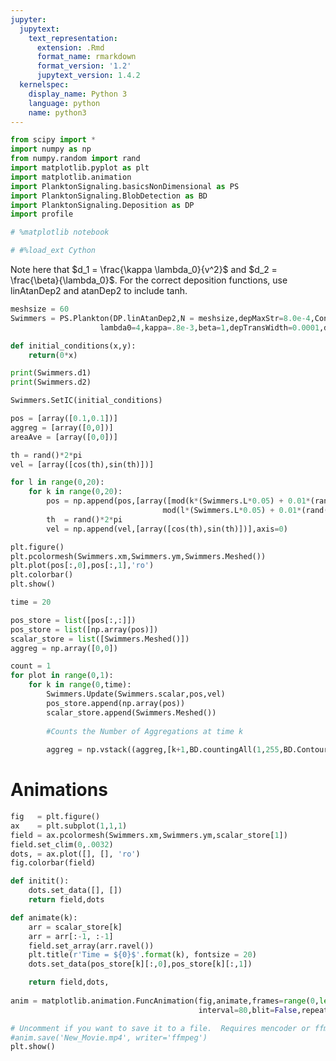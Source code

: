 ```yaml
---
jupyter:
  jupytext:
    text_representation:
      extension: .Rmd
      format_name: rmarkdown
      format_version: '1.2'
      jupytext_version: 1.4.2
  kernelspec:
    display_name: Python 3
    language: python
    name: python3
---
```


```python
from scipy import *
import numpy as np
from numpy.random import rand
import matplotlib.pyplot as plt
import matplotlib.animation
import PlanktonSignaling.basicsNonDimensional as PS
import PlanktonSignaling.BlobDetection as BD
import PlanktonSignaling.Deposition as DP
import profile

# %matplotlib notebook

# #%load_ext Cython
```

Note here that $d_1 = \frac{\kappa \lambda_0}{v^2}$ and $d_2 = \frac{\beta}{\lambda_0}$. For the correct deposition functions, use linAtanDep2 and atanDep2 to include tanh.

```python
meshsize = 60
Swimmers = PS.Plankton(DP.linAtanDep2,N = meshsize,depMaxStr=8.0e-4,Const=3,L=10,k=0.02,speed=0.2,
                    lambda0=4,kappa=.8e-3,beta=1,depTransWidth=0.0001,depThreshold=0.001)

def initial_conditions(x,y):
    return(0*x)

print(Swimmers.d1)
print(Swimmers.d2)
```

```python
Swimmers.SetIC(initial_conditions)

pos = [array([0.1,0.1])]
aggreg = [array([0,0])]
areaAve = [array([0,0])]

th = rand()*2*pi
vel = [array([cos(th),sin(th)])]

for l in range(0,20):
    for k in range(0,20):
        pos = np.append(pos,[array([mod(k*(Swimmers.L*0.05) + 0.01*(rand()-0.5) + (Swimmers.L*0.05),Swimmers.L),
                                  mod(l*(Swimmers.L*0.05) + 0.01*(rand()-0.5) + (Swimmers.L*0.05),Swimmers.L)])],axis=0)
        th  = rand()*2*pi
        vel = np.append(vel,[array([cos(th),sin(th)])],axis=0)

plt.figure()
plt.pcolormesh(Swimmers.xm,Swimmers.ym,Swimmers.Meshed())
plt.plot(pos[:,0],pos[:,1],'ro')
plt.colorbar()
plt.show()
```

```python
time = 20

pos_store = list([pos[:,:]])
pos_store = list([np.array(pos)])
scalar_store = list([Swimmers.Meshed()])
aggreg = np.array([0,0])

count = 1
for plot in range(0,1):
    for k in range(0,time):
        Swimmers.Update(Swimmers.scalar,pos,vel)
        pos_store.append(np.array(pos))
        scalar_store.append(Swimmers.Meshed())
        
        #Counts the Number of Aggregations at time k
        
        aggreg = np.vstack((aggreg,[k+1,BD.countingAll(1,255,BD.Contour(Swimmers,pos,400,meshsize))]))  
```

# Animations

```python
fig   = plt.figure()
ax    = plt.subplot(1,1,1)
field = ax.pcolormesh(Swimmers.xm,Swimmers.ym,scalar_store[1])
field.set_clim(0,.0032)
dots, = ax.plot([], [], 'ro')
fig.colorbar(field)

def initit():
    dots.set_data([], [])
    return field,dots

def animate(k):
    arr = scalar_store[k]
    arr = arr[:-1, :-1]
    field.set_array(arr.ravel())
    plt.title(r'Time = ${0}$'.format(k), fontsize = 20)
    dots.set_data(pos_store[k][:,0],pos_store[k][:,1])

    return field,dots,
    
anim = matplotlib.animation.FuncAnimation(fig,animate,frames=range(0,len(scalar_store),2),
                                          interval=80,blit=False,repeat=False)

# Uncomment if you want to save it to a file.  Requires mencoder or ffmpeg or some writer utility to generate the file.
#anim.save('New_Movie.mp4', writer='ffmpeg')
plt.show()
```
